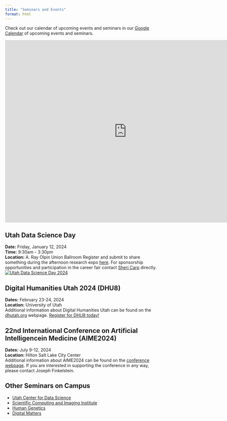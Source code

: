 ```yaml
---
title: "Seminars and Events"
format: html
---
```


Check out our calendar of upcoming events and seminars in our [Google Calendar](https://calendar.google.com/calendar/u/0?cid=Y2Y0ZDA4OThhMjJiMmQxOTY5NzU1ZDRiYmU3NzA2M2U4MGVhNDgxMGEyNGEyYTI0ZWQ4NDAwM2IyMjU0NGY1NEBncm91cC5jYWxlbmRhci5nb29nbGUuY29t) of upcoming events and seminars.

<iframe src="https://calendar.google.com/calendar/embed?src=cf4d0898a22b2d1969755d4bbe77063e80ea4810a24a2a24ed84003b22544f54%40group.calendar.google.com&amp;ctz=America%2FDenver" style="border: 0" width="800" height="600" frameborder="0" scrolling="no">
</iframe>

## Utah Data Science Day
**Date:** Friday, January 12, 2024  
**Time:** 9:30am - 3:30pm  
**Location:** A. Ray Olpin Union Ballroom
Register and submit to share something during the afternoon research expo [here](http://bit.ly/udsd-2024){target="_blank"}. For sponsorship opportunities and participation in the career fair contact [Sheri Carp](mailto:datascienceday@cs.utah.edu) directly.
[![Utah Data Science Day 2024](images/DSD2024-Agenda.png)](http://bit.ly/udsd-2024){target="_blank"}

## Digital Humanities Utah 2024 (DHU8)
**Dates:** February 23-24, 2024  
<!--**Time:** 9:30am - 3:30pm  -->
**Location:** University of Utah  
Additional information about Digital Humanities Utah can be found on the [dhutah.org](https://dhutah.org/){target="_blank"} webpage. [Register for DHU8 today!](https://umarket.utah.edu/um2/marriottlib/productlist.php?category=2){target="_blank"}

## 22nd International Conference on Artificial Intelligencein Medicine (AIME2024)
**Dates:** July 9-12, 2024  
<!--**Time:** 9:30am - 3:30pm  -->
**Location:** Hilton Salt Lake City Center  
Additional information about AIME2024 can be found on the [conference webpage](https://aime24.aimedicine.info/){target="_blank"}. If you are interested in supporting the conference in any way, please contact Joseph Finkelstein.

## Other Seminars on Campus
* [Utah Center for Data Science](https://datascience.utah.edu/seminar.html)  
* [Scientific Computing and Imaging Institute](https://www.sci.utah.edu/the-institute/events.html)
* [Human Genetics](https://www.genetics.utah.edu/events)
* [Digital Matters](https://digitalmatters.utah.edu/events/)
